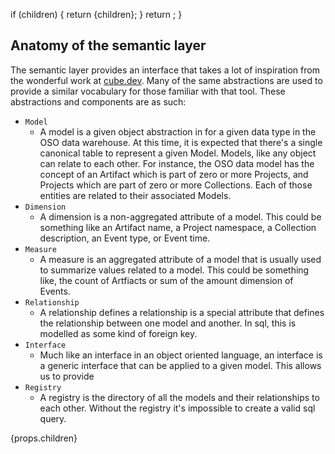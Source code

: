   if (children) {
    return <span>{children}</span>;
  }
  return <span></span>;
}

## Anatomy of the semantic layer

The semantic layer provides an interface that takes a lot of inspiration from
the wonderful work at [cube.dev](https://cube.dev). Many of the same
abstractions are used to provide a similar vocabulary for those familiar with
that tool. These abstractions and components are as such:

- `Model`
  - A model is a given object abstraction in for a given data type in the OSO
    data warehouse. At this time, it is expected that there's a single
    canonical table to represent a given Model. Models, like any object can
    relate to each other. For instance, the OSO data model has the concept of
    an Artifact which is part of zero or more Projects, and Projects which are
    part of zero or more Collections. Each of those entities are related to
    their associated Models.
- `Dimension`
  - A dimension is a non-aggregated attribute of a model. This could be
    something like an Artifact name, a Project namespace, a Collection
    description, an Event type, or Event time.
- `Measure`
  - A measure is an aggregated attribute of a model that is usually used to summarize values related to a model. This could be something like, the count of Artfiacts or sum of the amount dimension of Events.
- `Relationship`
  - A relationship defines a relationship is a special attribute that defines
    the relationship between one model and another. In sql, this is modelled as
    some kind of foreign key.
- `Interface`
  - Much like an interface in an object oriented language, an interface is a generic interface that can be applied to a given model. This allows us to provide
- `Registry`
  - A registry is the directory of all the models and their relationships to
    each other. Without the registry it's impossible to create a valid sql
    query.

<AdditionalSection>{props.children}</AdditionalSection>